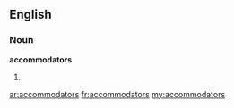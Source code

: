 ==English==

===Noun===
'''accommodators'''

# {{plural of|[[accommodator]]}}

[[ar:accommodators]]
[[fr:accommodators]]
[[my:accommodators]]